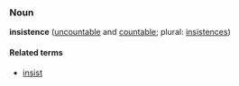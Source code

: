 ===Noun===
'''insistence''' ([[uncountable]] and [[countable]]; plural: [[insistences]])

====Related terms====
*[[insist]]